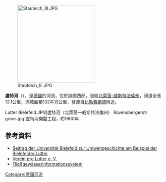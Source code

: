 {{No footnotes|time=2020-07-20T00:30:02+00:00}}
{{Coord|52|3|54|N|8|37|1|E|display=title}}
[[Image:Stauteich_III.JPG|250px]]

'''盧特河'''（{{lang-de|Lutter}}），是[[德國|德國]]的河流，位於該國西部，流經[[北萊茵-威斯特法倫州|北萊茵-威斯特法倫州]]，河道全長12.1公里，流域面積102平方公里，發源自[[比勒費爾德|比勒費爾德]]附近。
<gallery>
Lutter Bielefeld.JPG|盧特河（北萊茵—威斯特法倫州）
Ravensbergerstr gross.jpg|盧特河開鑿工程，約1900年
</gallery>

==參考資料==
* [http://www.uni-bielefeld.de/geschichte/regionalgeschichte/themenneu/1800-1900/Umweltgeschichte%20am%20Beispiel%20der%20Bielefelder%20Lutter/index.html Beitrag der Universität Bielefeld zur Umweltgeschichte am Beispiel der Bielefelder Lutter] {{Wayback|url=http://www.uni-bielefeld.de/geschichte/regionalgeschichte/themenneu/1800-1900/Umweltgeschichte%20am%20Beispiel%20der%20Bielefelder%20Lutter/index.html |date=20200721091349 }}
* [http://www.prolutter.de/ Verein pro Lutter e. V.] {{Wayback|url=http://www.prolutter.de/ |date=20200719081459 }}
* [https://web.archive.org/web/20120808152043/http://fisdt.de/wrrl/page/begruessung.html Fließgewässerinformationssystem]

{{Germany-geo-stub}}
[[Category:德國河流|Category:德國河流]]